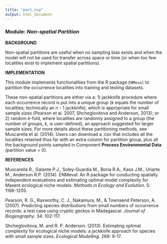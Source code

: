 ```yaml
---
title: "part_nsp"
output: html_document
---
```


### **Module:** ***Non-spatial Partition***

**BACKGROUND**

Non-spatial partitions are useful when no sampling bias exists and when the model will not be used for transfer across space or time (or when too few localities exist to implement spatial partitions).

**IMPLEMENTATION**

This module implements functionalities from the R package `ENMeval` to partition the occurrence localities into training and testing datasets. 

These non-spatial partitions are either via a: 1) jackknife procedure where each occurrence record is put into a unique group (*k* equals the number of localities; technically an n - 1 jackknife), which is appropriate for small sample sizes (Pearson et al. 2007, Shcheglovitova and Anderson, 2013); or 2) random *k*-fold, where localities are randomly assigned to a group (the number of groups, *k*,  is user-defined), an approach suggested for larger sample sizes. For more details about these partitioning methods, see Muscarella et al. (2014). Users can download a .csv that includes all the localities retained thus far with an extra column for partition group, plus all the background points sampled in Component **Process Environmental Data** (partition value = 0).

**REFERENCES**

Muscarella R., Galante P.J., Soley-Guardia M., Boria R.A., Kass J.M., Uriarte M., Anderson R.P. (2014). ENMeval: An R package for conducting spatially independent evaluations and estimating optimal model complexity for Maxent ecological niche models. *Methods in Ecology and Evolution*. 5: 1198-1205.

Pearson, R. G., Raxworthy, C. J., Nakamura, M., & Townsend Peterson, A. (2007). Predicting species distributions from small numbers of occurrence records: a test case using cryptic geckos in Madagascar. *Journal of Biogeography*. 34: 102-117.

Shcheglovitova, M. and R. P. Anderson. (2013). Estimating optimal complexity for ecological niche models: a jackknife approach for species with small sample sizes. *Ecological Modelling*. 269: 9-17.

